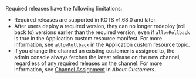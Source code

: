 Required releases have the following limitations:

  * Required releases are supported in KOTS v1.68.0 and later.
  * After users deploy a required version, they can no longer redeploy (roll back to) versions earlier than the required version, even if `allowRollback` is true in the Application custom resource manifest. For more information, see [`allowRollback`](/reference/custom-resource-application#allowrollback) in the Application custom resource topic.
  * If you change the channel an existing customer is assigned to, the admin console always fetches the latest release on the new channel, regardless of any required releases on the channel. For more information, see [Channel Assignment](licenses-about#channel-assignment) in _About Customers_.